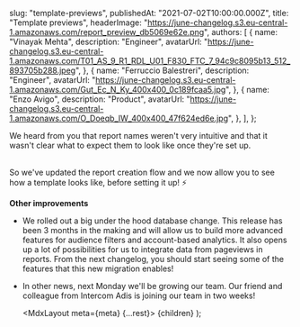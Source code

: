 
  slug: "template-previews",
  publishedAt: "2021-07-02T10:00:00.000Z",
  title: "Template previews",
  headerImage: "https://june-changelog.s3.eu-central-1.amazonaws.com/report_preview_db5069e62e.png",
  authors: [
    {
      name: "Vinayak Mehta",
      description: "Engineer",
      avatarUrl:
        "https://june-changelog.s3.eu-central-1.amazonaws.com/T01_AS_9_R1_RDL_U01_F830_FTC_7_94c9c8095b13_512_893705b288.jpeg",
    },
    {
      name: "Ferruccio Balestreri",
      description: "Engineer",
      avatarUrl:
        "https://june-changelog.s3.eu-central-1.amazonaws.com/Gut_Ec_N_Ky_400x400_0c189fcaa5.jpg",
    },
    {
      name: "Enzo Avigo",
      description: "Product",
      avatarUrl:
        "https://june-changelog.s3.eu-central-1.amazonaws.com/O_Doeqb_IW_400x400_47f624ed6e.jpg",
    },
  ],
};

We heard from you that report names weren't very intuitive and that it wasn't clear what to expect them to look like once they're set up.

<br />
So we've updated the report creation flow and we now allow you to see how a template looks like, before
setting it up! ⚡️

<br />

**Other improvements**

- We rolled out a big under the hood database change. This release has been 3 months in the making and will allow us to build more advanced features for audience filters and account-based analytics. It also opens up a lot of possibilities for us to integrate data from pageviews in reports. From the next changelog, you should start seeing some of the features that this new migration enables!
- In other news, next Monday we'll be growing our team. Our friend and colleague from Intercom Adis is joining our team in two weeks!

  <MdxLayout meta={meta} {...rest}>
    {children}
  </MdxLayout>
);
